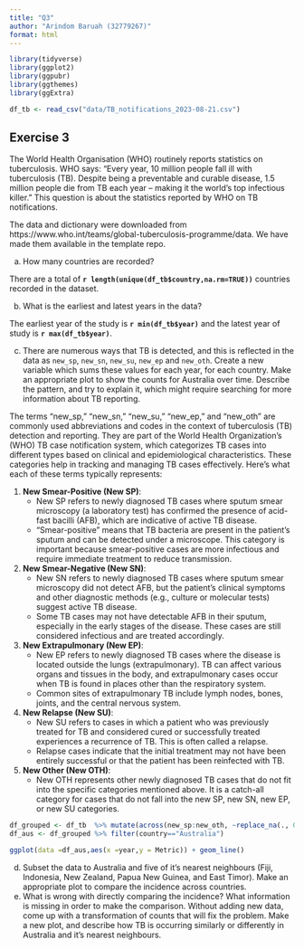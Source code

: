 ```yaml
---
title: "Q3"
author: "Arindom Baruah (32779267)"
format: html
---
```

```r
library(tidyverse)
library(ggplot2)
library(ggpubr)
library(ggthemes)
library(ggExtra)
```


```r
df_tb <- read_csv("data/TB_notifications_2023-08-21.csv")
```
## Exercise 3

The World Health Organisation (WHO) routinely reports statistics on tuberculosis. WHO says: "Every year, 10 million people fall ill with tuberculosis (TB). Despite being a preventable and curable disease, 1.5 million people die from TB each year – making it the world’s top infectious killer." This question is about the statistics reported by WHO on TB notifications. 

The data and dictionary were downloaded from https://www.who.int/teams/global-tuberculosis-programme/data. We have made them available in the template repo.

a. How many countries are recorded?

There are a total of __`r length(unique(df_tb$country,na.rm=TRUE))`__ countries recorded in the dataset.


b. What is the earliest and latest years in the data?

The earliest year of the study is __`r min(df_tb$year)`__ and the latest year of study is __`r max(df_tb$year)`__.

c. There are numerous ways that TB is detected, and this is reflected in the data as `new_sp`, `new_sn`, `new_su`, `new_ep` and `new_oth`. Create a new variable which sums these values for each year, for each country. Make an appropriate plot to show the counts for Australia over time. Describe the pattern, and try to explain it, which might require searching for more information about TB reporting.

<div class="alert alert-block alert-warning">
The terms "new_sp," "new_sn," "new_su," "new_ep," and "new_oth" are commonly used abbreviations and codes in the context of tuberculosis (TB) detection and reporting. They are part of the World Health Organization's (WHO) TB case notification system, which categorizes TB cases into different types based on clinical and epidemiological characteristics. These categories help in tracking and managing TB cases effectively. Here's what each of these terms typically represents:

1. **New Smear-Positive (New SP)**:
   - New SP refers to newly diagnosed TB cases where sputum smear microscopy (a laboratory test) has confirmed the presence of acid-fast bacilli (AFB), which are indicative of active TB disease.
   - "Smear-positive" means that TB bacteria are present in the patient's sputum and can be detected under a microscope. This category is important because smear-positive cases are more infectious and require immediate treatment to reduce transmission.

2. **New Smear-Negative (New SN)**:
   - New SN refers to newly diagnosed TB cases where sputum smear microscopy did not detect AFB, but the patient's clinical symptoms and other diagnostic methods (e.g., culture or molecular tests) suggest active TB disease.
   - Some TB cases may not have detectable AFB in their sputum, especially in the early stages of the disease. These cases are still considered infectious and are treated accordingly.

3. **New Extrapulmonary (New EP)**:
   - New EP refers to newly diagnosed TB cases where the disease is located outside the lungs (extrapulmonary). TB can affect various organs and tissues in the body, and extrapulmonary cases occur when TB is found in places other than the respiratory system.
   - Common sites of extrapulmonary TB include lymph nodes, bones, joints, and the central nervous system.

4. **New Relapse (New SU)**:
   - New SU refers to cases in which a patient who was previously treated for TB and considered cured or successfully treated experiences a recurrence of TB. This is often called a relapse.
   - Relapse cases indicate that the initial treatment may not have been entirely successful or that the patient has been reinfected with TB.

5. **New Other (New OTH)**:
   - New OTH represents other newly diagnosed TB cases that do not fit into the specific categories mentioned above. It is a catch-all category for cases that do not fall into the new SP, new SN, new EP, or new SU categories.

</div>

```r
df_grouped <- df_tb  %>% mutate(across(new_sp:new_oth, ~replace_na(., 0))) %>% group_by(year,country) %>% mutate(Metric = new_sp + new_sn + new_su + new_ep + new_oth)
df_aus <- df_grouped %>% filter(country=="Australia")
```

```r

ggplot(data =df_aus,aes(x =year,y = Metric)) + geom_line()
```


d. Subset the data to Australia and five of it's nearest neighbours (Fiji, Indonesia, New Zealand, Papua New Guinea, and East Timor). Make an appropriate plot to compare the incidence across countries. 
e. What is wrong with directly comparing the incidence? What information is missing in order to make the comparison. Without adding new data, come up with a transformation of counts that will fix the problem. Make a new plot, and describe how TB is occurring similarly or differently in Australia and it's nearest neighbours.
